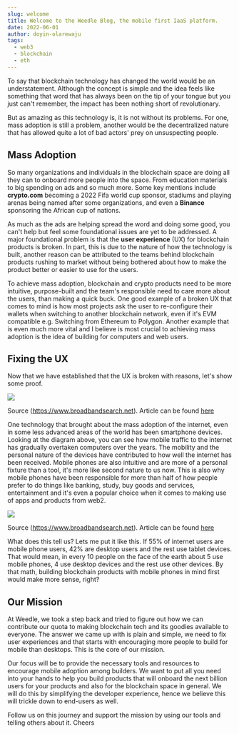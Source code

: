 ```yaml
---
slug: welcome
title: Welcome to the Weedle Blog, the mobile first IaaS platform.
date: 2022-06-01
author: doyin-olarewaju
tags:
  - web3
  - blockchain
  - eth
---
```

To say that blockchain technology has changed the world would be an understatement. Although the concept is simple and the idea feels like something that word that has always been on the tip of your tongue but you just can't remember, the impact has been nothing short of revolutionary.

But as amazing as this technology is, it is not without its problems. For one, mass adoption is still a problem, another would be the decentralized nature that has allowed quite a lot of bad actors' prey on unsuspecting people. 

## Mass Adoption

So many organizations and individuals in the blockchain space are doing all they can to onboard more people into the space. From education materials to big spending on ads and so much more. Some key mentions include **crypto.com** becoming a 2022 Fifa world cup sponsor, stadiums and playing arenas being named after some organizations, and even a **Binance** sponsoring the African cup of nations.

As much as the ads are helping spread the word and doing some good, you can't help but feel some foundational issues are yet to be addressed. A major foundational problem is that the **user experience** (UX) for blockchain products is broken. In part, this is due to the nature of how the technology is built, another reason can be attributed to the teams behind blockchain products rushing to market without being bothered about how to make the product better or easier to use for the users. 

To achieve mass adoption, blockchain and crypto products need to be more intuitive, purpose-built and the team's responsible need to care more about the users, than making a quick buck. One good example of a broken UX that comes to mind is how most projects ask the user to re-configure their wallets when switching to another blockchain network, even if it's EVM compatible e.g. Switching from Ethereum to Polygon. Another example that is even much more vital and I believe is most crucial to achieving mass adoption is the idea of building for computers and web users.

## Fixing the UX

Now that we have established that the UX is broken with reasons, let's show some proof. 

![](https://cdn.broadbandsearch.net/images/blogs/mobile-desktop-internet-usage-statistics/1616944750867-1._Percentage_of_Global_Mobile_Traffic-2C_2011-2021.png)

Source (<https://www.broadbandsearch.net>). Article can be found [here](https://www.broadbandsearch.net/blog/mobile-desktop-internet-usage-statistics) 

One technology that brought about the mass adoption of the internet, even in some less advanced areas of the world has been smartphone devices. Looking at the diagram above, you can see how mobile traffic to the internet has gradually overtaken computers over the years. The mobility and the personal nature of the devices have contributed to how well the internet has been received. Mobile phones are also intuitive and are more of a personal fixture than a tool, it's more like second nature to us now. This is also why mobile phones have been responsible for more than half of how people prefer to do things like banking, study, buy goods and services, entertainment and it's even a popular choice when it comes to making use of apps and products from web2.

![](https://cdn.broadbandsearch.net/images/blogs/mobile-desktop-internet-usage-statistics/1616944872379-3._Social_Media_Sites_Percentage_of_Usage_on_Mobile_Devices.png)

Source (<https://www.broadbandsearch.net>). Article can be found [here](https://www.broadbandsearch.net/blog/mobile-desktop-internet-usage-statistics)

What does this tell us? Lets me put it like this. If 55% of internet users are mobile phone users, 42% are desktop users and the rest use tablet devices. That would mean, in every 10 people on the face of the earth about 5 use mobile phones, 4 use desktop devices and the rest use other devices. By that math, building blockchain products with mobile phones in mind first would make more sense, right?

## Our Mission

At Weedle, we took a step back and tried to figure out how we can contribute our quota to making blockchain tech and its goodies available to everyone. The answer we came up with is plain and simple, we need to fix user experiences and that starts with encouraging more people to build for mobile than desktops. This is the core of our mission. 

Our focus will be to provide the necessary tools and resources to encourage mobile adoption among builders. We want to put all you need into your hands to help you build products that will onboard the next billion users for your products and also for the blockchain space in general. We will do this by simplifying the developer experience, hence we believe this will trickle down to end-users as well. 

Follow us on this journey and support the mission by using our tools and telling others about it. Cheers